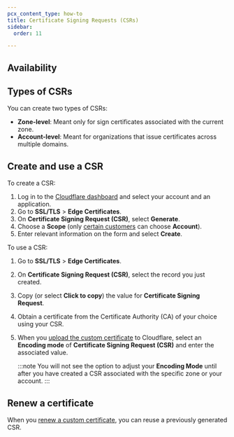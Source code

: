 ```yaml
---
pcx_content_type: how-to
title: Certificate Signing Requests (CSRs)
sidebar:
  order: 11

---
```



<Render file="csr-definition" />

## Availability

<FeatureTable id="ssl.csr" />

## Types of CSRs

You can create two types of CSRs:

* **Zone-level**: Meant only for sign certificates associated with the current zone.
* **Account-level**: Meant for organizations that issue certificates across multiple domains.

## Create and use a CSR

To create a CSR:

1. Log in to the [Cloudflare dashboard](https://dash.cloudflare.com) and select your account and an application.
2. Go to **SSL/TLS** > **Edge Certificates**.
3. On **Certificate Signing Request (CSR)**, select **Generate**.
4. Choose a **Scope** (only [certain customers](#types-of-csrs) can choose **Account**).
5. Enter relevant information on the form and select **Create**.

To use a CSR:

1. Go to **SSL/TLS** > **Edge Certificates**.
2. On **Certificate Signing Request (CSR)**, select the record you just created.
3. Copy (or select **Click to copy**) the value for **Certificate Signing Request**.
4. Obtain a certificate from the Certificate Authority (CA) of your choice using your CSR.
5. When you [upload the custom certificate](/ssl/edge-certificates/custom-certificates/uploading/) to Cloudflare, select an **Encoding mode** of **Certificate Signing Request (CSR)** and enter the associated value.

   :::note
   You will not see the option to adjust your **Encoding Mode** until after you have created a CSR associated with the specific zone or your account. 
   :::

## Renew a certificate

When you [renew a custom certificate](/ssl/edge-certificates/custom-certificates/renewing/), you can reuse a previously generated CSR.
